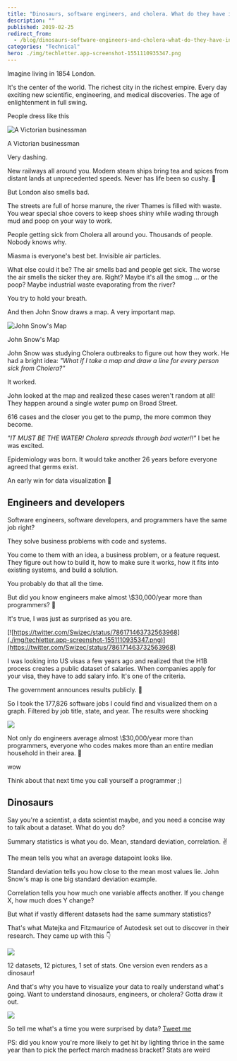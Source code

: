 ```yaml
---
title: "Dinosaurs, software engineers, and cholera. What do they have in common?"
description: ""
published: 2019-02-25
redirect_from:
  - /blog/dinosaurs-software-engineers-and-cholera-what-do-they-have-in-common/swizec/8956
categories: "Technical"
hero: ./img/techletter.app-screenshot-1551110935347.png
---
```


Imagine living in 1854 London.

It's the center of the world. The richest city in the richest empire. Every day exciting new scientific, engineering, and medical discoveries. The age of enlightenment in full swing.

People dress like this

![A Victorian businessman](./img/webimages-gallery_1850s_bowtie.gif)

A Victorian businessman

Very dashing.

New railways all around you. Modern steam ships bring tea and spices from distant lands at unprecedented speeds. Never has life been so cushy. 🎩

But London also smells bad.

The streets are full of horse manure, the river Thames is filled with waste. You wear special shoe covers to keep shoes shiny while wading through mud and poop on your way to work.

People getting sick from Cholera all around you. Thousands of people. Nobody knows why.

Miasma is everyone's best bet. Invisible air particles.

What else could it be? The air smells bad and people get sick. The worse the air smells the sicker they are. Right? Maybe it's all the smog ... or the poop? Maybe industrial waste evaporating from the river?

You try to hold your breath.

And then John Snow draws a map. A very important map.

![John Snow's Map](https://upload.wikimedia.org/wikipedia/commons/thumb/2/27/Snow-cholera-map-1.jpg/1920px-Snow-cholera-map-1.jpg)

John Snow's Map

John Snow was studying Cholera outbreaks to figure out how they work. He had a bright idea: _"What if I take a map and draw a line for every person sick from Cholera?"_

It worked.

John looked at the map and realized these cases weren't random at all! They happen around a single water pump on Broad Street.

616 cases and the closer you get to the pump, the more common they become.

_"IT MUST BE THE WATER! Cholera spreads through bad water!!"_ I bet he was excited.

Epidemiology was born. It would take another 26 years before everyone agreed that germs exist.

An early win for data visualization 💪

## Engineers and developers

Software engineers, software developers, and programmers have the same job right?

They solve business problems with code and systems.

You come to them with an idea, a business problem, or a feature request. They figure out how to build it, how to make sure it works, how it fits into existing systems, and build a solution.

You probably do that all the time.

But did you know engineers make almost \\\$30,000/year more than programmers? 🤨

It's true, I was just as surprised as you are.

[![https://twitter.com/Swizec/status/786171463732563968](./img/techletter.app-screenshot-1551110935347.png)](https://twitter.com/Swizec/status/786171463732563968)

I was looking into US visas a few years ago and realized that the H1B process creates a public dataset of salaries. When companies apply for your visa, they have to add salary info. It's one of the criteria.

The government announces results publicly. 🤔

So I took the 177,826 software jobs I could find and visualized them on a graph. Filtered by job title, state, and year. The results were shocking

![](./img/static-salaries.92f742c6.gif)

Not only do engineers average almost \\\$30,000/year more than programmers, everyone who codes makes more than an entire median household in their area. 🤯

wow

Think about that next time you call yourself a programmer ;)

## Dinosaurs

Say you're a scientist, a data scientist maybe, and you need a concise way to talk about a dataset. What do you do?

Summary statistics is what you do. Mean, standard deviation, correlation. ✌️

The mean tells you what an average datapoint looks like.

Standard deviation tells you how close to the mean most values lie. John Snow's map is one big standard deviation example.

Correlation tells you how much one variable affects another. If you change X, how much does Y change?

But what if vastly different datasets had the same summary statistics?

That's what Matejka and Fitzmaurice of Autodesk set out to discover in their research. They came up with this 👇

![](./img/static-datasaurus.276ab6ca.gif)

12 datasets, 12 pictures, 1 set of stats. One version even renders as a dinosaur!

And that's why you have to visualize your data to really understand what's going. Want to understand dinosaurs, engineers, or cholera? Gotta draw it out.

![](./img/media-AbPNdmgk6TJK-giphy.gif)

So tell me what's a time you were surprised by data? [Tweet me](https://twitter.com/Swizec)

PS: did you know you're more likely to get hit by lighting thrice in the same year than to pick the perfect march madness bracket? Stats are weird
